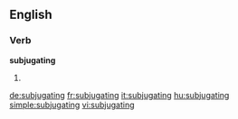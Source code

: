 ==English==

===Verb===
'''subjugating'''

# {{present participle of|subjugate}}

[[de:subjugating]]
[[fr:subjugating]]
[[it:subjugating]]
[[hu:subjugating]]
[[simple:subjugating]]
[[vi:subjugating]]